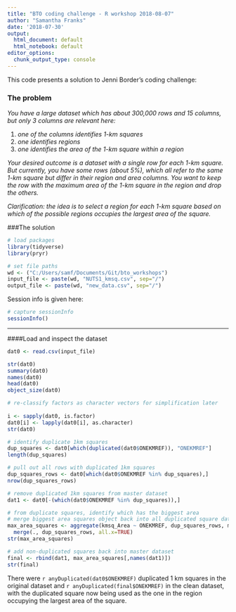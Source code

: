 ```yaml
---
title: "BTO coding challenge - R workshop 2018-08-07"
author: "Samantha Franks"
date: '2018-07-30'
output: 
  html_document: default
  html_notebook: default
editor_options: 
  chunk_output_type: console
---
```


This code presents a solution to Jenni Border's coding challenge:

### The problem

*You have a large dataset which has about 300,000 rows and 15 columns, but only 3 columns are relevant here:*

1. *one of the columns identifies 1-km squares*
2. *one identifies regions*
3. *one identifies the area of the 1-km square within a region*

*Your desired outcome is a dataset with a single row for each 1-km square. But currently, you have some rows (about 5%), which all refer to the same 1-km square but differ in their region and area columns. You want to keep the row with the maximum area of the 1-km square in the region and drop the others.*

*Clarification: the idea is to select a region for each 1-km square based on which of the possible regions occupies the largest area of the square.*

###The solution
```r
# load packages
library(tidyverse)
library(pryr)

# set file paths
wd <- ("C:/Users/samf/Documents/Git/bto_workshops")
input_file <- paste(wd, "NUTS1_kmsq.csv", sep="/")
output_file <- paste(wd, "new_data.csv", sep="/")
```

Session info is given here:
```r
# capture sessionInfo
sessionInfo()
```

***

####Load and inspect the dataset

```r
dat0 <- read.csv(input_file)
```

```r
str(dat0)
summary(dat0)
names(dat0)
head(dat0)
object_size(dat0)

# re-classify factors as character vectors for simplification later
 
i <- sapply(dat0, is.factor)
dat0[i] <- lapply(dat0[i], as.character)
str(dat0)

```

```r

# identify duplicate 1km squares
dup_squares <- dat0[which(duplicated(dat0$ONEKMREF)), "ONEKMREF"]
length(dup_squares)

# pull out all rows with duplicated 1km squares
dup_squares_rows <- dat0[which(dat0$ONEKMREF %in% dup_squares),]
nrow(dup_squares_rows)

# remove duplicated 1km squares from master dataset
dat1 <- dat0[-(which(dat0$ONEKMREF %in% dup_squares)),]

# from duplicate squares, identify which has the biggest area
# merge biggest area squares object back into all duplicated square data
max_area_squares <- aggregate(kmsq_Area ~ ONEKMREF, dup_squares_rows, max) %>%
  merge(., dup_squares_rows, all.x=TRUE)
str(max_area_squares)
```

```r

# add non-duplicated squares back into master dataset
final <- rbind(dat1, max_area_squares[,names(dat1)])
str(final)

```
There were `r anyDuplicated(dat0$ONEKMREF)` duplicated 1 km squares in the original dataset and `r anyDuplicated(final$ONEKMREF)` in the clean dataset, with the duplicated square now being used as the one in the region occupying the largest area of the square. 



